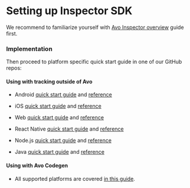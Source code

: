 # Setting up Inspector SDK

We recommend to familiarize yourself with [Avo Inspector overview](/implementation/avo-inspector-overview) guide first.

### Implementation

Then proceed to platform specific quick start guide in one of our GitHub repos:

#### Using with tracking outside of Avo

- Android [quick start guide](https://github.com/avohq/android-avo-inspector) and [reference](/implementation/inspector/sdk/android)

- iOS [quick start guide](https://github.com/avohq/ios-avo-inspector) and [reference](/implementation/inspector/sdk/ios)

- Web [quick start guide](https://github.com/avohq/js-avo-inspector) and [reference](/implementation/inspector/sdk/web)

- React Native [quick start guide](https://github.com/avohq/js-avo-inspector/tree/react-native-node-package) and [reference](/implementation/inspector/sdk/react-native)

- Node.js [quick start guide](https://github.com/avohq/node-avo-inspector) and [reference](/implementation/inspector/sdk/node)

- Java [quick start guide](https://github.com/avohq/java-avo-inspector) and [reference](/implementation/inspector/sdk/java)

#### Using with Avo Codegen

- All supported platforms are covered [in this guide](/implementation/start-using-inspector-with-avo-codegen).
